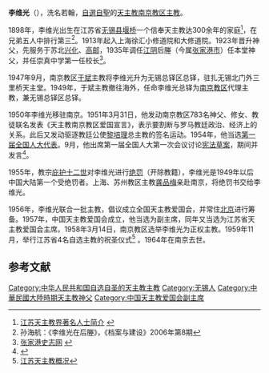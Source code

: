 '''李维光'''（{{bd|1898年||1964年|}}），洗名若翰，[[中國大陸自選自聖主教列表|自選自聖]]的[[天主教南京教区|天主教南京教区]][[主教|主教]]。

1898年，李维光出生在江苏省[[无锡县|无锡县]][[堰桥街道|堰桥]]一个信奉天主教达300余年的家庭<ref>[http://www.jsmzzj.gov.cn/newsfiles/30/2008-02/1442.shtml 江苏天主教界著名人士简介] {{webarchive|url=https://web.archive.org/web/20080626204308/http://www.jsmzzj.gov.cn/newsfiles/30/2008-02/1442.shtml |date=2008-06-26 }}</ref>，在兄弟五人中排行第三<ref>孙海航：《李维光在后塍》，《档案与建设》2006年第8期</ref>。1913年起入上海徐汇小修道院和大修道院。1923年晋升神父，先服务于苏北[[兴化市|兴化]]、[[高邮|高邮]]，1935年调任[[江阴|江阴]]后塍（今属[[张家港市|张家港市]]）任本堂神父，并任崇真中学第一任校长<ref>[http://www.zjgsz.com.cn/zjgsz/Szcq/showinfo.aspx?infoid=be3376bc-ad45-40b9-8880-baebce7896df&categoryNum=002&siteid=1 张家港史志网] {{webarchive|url=https://web.archive.org/web/20140222200731/http://www.zjgsz.com.cn/zjgsz/Szcq/showinfo.aspx?infoid=be3376bc-ad45-40b9-8880-baebce7896df&categoryNum=002&siteid=1 |date=2014-02-22 }}</ref>。

1947年9月，南京教区[[于斌|于斌]]主教将李维光升为无锡总铎区总铎，驻扎无锡北门外三里桥天主堂。1949年，于斌主教撤往海外，任命李维光总铎为[[南京教区|南京教区]]代理主教，兼无锡总铎区总铎。

1950年李维光移驻南京。1951年3月31日，他发动南京教区783名神父、修女、教徒联名发表《天主教南京教区爱国宣言》，表示要割断与罗马教廷政治、经济上的关系。此后又发动驱逐教廷公使[[黎培理|黎培理]]总主教的签名运动。1954年，他当选[[第一届全国人大代表|第一届全国人大代表]]。9月，他出席第一届全国人大第一次会议讨论[[中华人民共和国宪法_(1954年)|宪法草案]]，期间并发言<ref>{{Cite book|title=人民代表大会制度创建史|last=[[张希坡|张希坡]]著|publisher=北京：[[中共党史出版社|中共党史出版社]]|year=2009.08|isbn=978-7-5098-0341-7|pages=657}}</ref>。

1955年，教宗[[庇护十二世|庇护十二世]]对李维光进行[[绝罚|绝罚]]（开除教籍），李维光是1949年以后中国大陆第一个受绝罚者。上海、苏州教区主教[[龚品梅|龚品梅]]亲赴南京，将绝罚书交给李维光。

1956年，李维光联合一批主教，倡议成立全国天主教爱国会，并常住[[北京|北京]]进行筹备。1957年，中国天主教爱国会成立，他当选为副主席，同年又当选为江苏省天主教爱国会主席。1958年3月14日，南京教区选举李维光为正权主教。1959年11月，举行江苏省4名自选主教的祝圣仪式<ref>[http://www.jsmzzj.gov.cn/newsfiles/30/2006-05/94.shtml 江苏天主教概况]{{dead link|date=2018年1月 |bot=InternetArchiveBot |fix-attempted=yes }}</ref> 。1964年在南京去世。

==参考文献==
<div class="references-small">
<references />
</div>

[[Category:中华人民共和国自选自圣的天主教主教|Category:中华人民共和国自选自圣的天主教主教]]
[[Category:无锡人|Category:无锡人]]
[[Category:中華民國大陸時期天主教神父|Category:中華民國大陸時期天主教神父]]
[[Category:中国天主教爱国会副主席|Category:中国天主教爱国会副主席]]